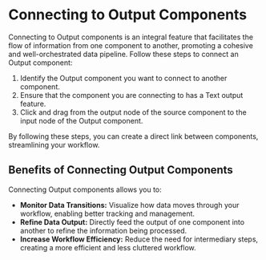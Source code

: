 # Connecting to Output Components

Connecting to Output components is an integral feature that facilitates the flow of information from one component to another, promoting a cohesive and well-orchestrated data pipeline. Follow these steps to connect an Output component:

1. Identify the Output component you want to connect to another component.
2. Ensure that the component you are connecting to has a Text output feature.
3. Click and drag from the output node of the source component to the input node of the Output component.

By following these steps, you can create a direct link between components, streamlining your workflow.

## Benefits of Connecting Output Components

Connecting Output components allows you to:

- **Monitor Data Transitions:** Visualize how data moves through your workflow, enabling better tracking and management.
- **Refine Data Output:** Directly feed the output of one component into another to refine the information being processed.
- **Increase Workflow Efficiency:** Reduce the need for intermediary steps, creating a more efficient and less cluttered workflow.